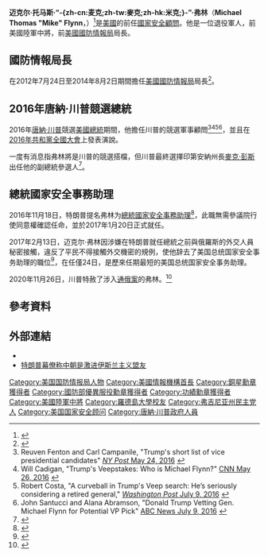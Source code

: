 {{noteTA
|G1=PresidentsUS
|G2=PP
|1=zh-hans:弗林;zh-hant:弗林;zh-tw:佛林;
}}
{{Infobox Officeholder
| name = 麥可·T·佛林
| image   = Michael_T_Flynn.jpg
| office = [[File:US-WhiteHouse-Logo.svg|25px]] [[國家安全顧問|國家安全顧問]]
| president   =    [[唐納·川普|唐納·川普]]
| term_start = 2017年1月20日
| term_end =  2017年2月13日
| predecessor   = [[蘇珊·賴斯|蘇珊·賴斯]]
| successor     = [[基思·凱洛格|基思·凱洛格]](代理)
| office2        = [[File:Seal_of_the_U.S._Defense_Intelligence_Agency.svg|25px]] [[美國國防情報局|國防情報局]]局長
| president2   =    [[贝拉克·奥巴马|贝拉克·奥巴马]]
| term_start2    = 2012年7月24日
| term_end2      = 2014年8月7日
| predecessor2   = 勞勃·伯吉斯
| successor2     = 大衛·謝德(代理)
| sex =男
| birth_date = {{birth date and age|1958|12|24}}
| birth_place = {{USA}}[[羅德島州|羅德島州]][[米德堡_(馬里蘭州)|米德堡]]
| death_date =
| death_place =
| party = {{DP}}
| alma_mater     = [[金門大學_(美國)|金門大學]] {{small|([[工商管理碩士|MBA]])}}
| spouse = 
|allegiance      = {{USA}}
|branch          =  [[File:Flag_of_the_United_States_Army_(unofficial_proportions).svg|25px]][[美国陆军|美国陆军]]
|rank            = [[File:US-O9_insignia.svg|35px]] [[中將|中將]]
|unit         = [[美國國防情報局|美國國防情報局]]
|serviceyears    = 1981年－2014年
}}
'''迈克尔·托马斯·“-{zh-cn:麦克;zh-tw:麥克;zh-hk:米克;}-”·弗林'''（'''Michael Thomas "Mike" Flynn'''，{{bd|1958年|12月24日}}）<ref name="ABCNews">{{cite web|last1=Abramson|first1=Alana|title=Michael Flynn: Everything You Need to Know|url=http://abcnews.go.com/Politics/michael-flynn/story?id=40443952|date=July 18, 2016|website=[[ABC_News|ABC News]]|accessdate=27 September 2016|archive-date=2021-05-14|archive-url=https://web.archive.org/web/20210514174710/https://abcnews.go.com/Politics/michael-flynn/story?id=40443952|dead-url=no}}</ref>是[[美國|美國]]的前任[[國家安全顧問|國家安全顧問]]。他是一位退役軍人，前美國陸軍中將，前[[美國國防情報局|美國國防情報局]]局長。

== 國防情報局長 ==
在2012年7月24日至2014年8月2日期間擔任[[美國國防情報局|美國國防情報局]]局長<ref name="retirement">{{cite web |url=http://www.defense.gov/news/newsarticle.aspx?id=122868 |title=Rogers Lauds Retiring Defense Intelligence Agency Chief |date=August 7, 2014 |first=Claudette |last=Roulo |publisher=DoD News, Defense Media Activity |access-date=2016-11-14 |archive-date=2015-04-14 |archive-url=https://web.archive.org/web/20150414190602/http://www.defense.gov/news/newsarticle.aspx?id=122868 |dead-url=no }}</ref>。

== 2016年唐納·川普競選總統 ==
2016年[[唐納·川普|唐納·川普]]競選[[美國總統|美國總統]]期間，他擔任川普的競選軍事顧問<ref>Reuven Fenton and Carl Campanile, "Trump's short list of vice presidential candidates" [http://nypost.com/2016/05/24/trumps-short-list-of-vice-presidential-candidates/ ''NY Post'' May 24, 2016] {{Wayback|url=http://nypost.com/2016/05/24/trumps-short-list-of-vice-presidential-candidates/ |date=20201108091119 }}</ref><ref>Will Cadigan, "Trump's Veepstakes: Who is Michael Flynn?" [http://www.cnn.com/2016/05/26/politics/michael-flynn-donald-trump-vp-search/ CNN May 26, 2016] {{Wayback|url=http://www.cnn.com/2016/05/26/politics/michael-flynn-donald-trump-vp-search/ |date=20210512185947 }}</ref><ref>Robert Costa, "A curveball in Trump's Veep search: He’s seriously considering a retired general," [https://www.washingtonpost.com/news/post-politics/wp/2016/07/09/a-curveball-in-trumps-veep-search-hes-seriously-considering-a-retired-general/?hpid=hp_hp-more-top-stories_trump1201%3Ahomepage%2Fstory ''Washington Post'' July 9, 2016] {{Wayback|url=https://www.washingtonpost.com/news/post-politics/wp/2016/07/09/a-curveball-in-trumps-veep-search-hes-seriously-considering-a-retired-general/?hpid=hp_hp-more-top-stories_trump1201%3Ahomepage%2Fstory |date=20201021051757 }}</ref><ref>John Santucci and Alana Abramson, "Donald Trump Vetting Gen. Michael Flynn for Potential VP Pick" [http://abcnews.go.com/Politics/donald-trump-vetting-gen-michael-flynn-potential-vp/story?id=40462921 ABC News July 9, 2016] {{Wayback|url=http://abcnews.go.com/Politics/donald-trump-vetting-gen-michael-flynn-potential-vp/story?id=40462921 |date=20160710035158 }}</ref>，並且在[[2016年共和黨全國大會|2016年共和黨全國大會]]上發表演說。

一度有消息指弗林將是川普的競選搭檔，但川普最終選擇印第安納州長[[麥克·彭斯|麥克·彭斯]]出任他的副總統參選人<ref>{{Cite web |url=http://www.nytimes.com/interactive/2016/07/16/us/politics/donald-trump-mike-pence-vp.html?emc=edit_ta_20160716&nlid=63867467&ref=headline |title=NY Times Interactive Coverage |access-date=2016-11-14 |archive-date=2019-06-08 |archive-url=https://web.archive.org/web/20190608221706/https://www.nytimes.com/interactive/2016/07/16/us/politics/donald-trump-mike-pence-vp.html?emc=edit_ta_20160716&nlid=63867467&ref=headline |dead-url=no }}</ref>。

== 總統國家安全事務助理 ==
2016年11月18日，特朗普提名弗林为[[總統國家安全事務助理|總統國家安全事務助理]]<ref>{{Cite web |url=http://www.nytimes.com/2016/11/18/us/politics/donald-trump-administration.html?nytmobile=0 |title=Donald Trump’s Son-in-Law, Jared Kushner, Tests Legal Path to White House Job |access-date=2016-12-02 |archive-date=2019-06-28 |archive-url=https://web.archive.org/web/20190628234332/https://www.nytimes.com/2016/11/18/us/politics/donald-trump-administration.html?nytmobile=0 |dead-url=no }}</ref>，此職無需參議院行使同意權確認任命，並於2017年1月20日正式就任。

2017年2月13日，迈克尔·弗林因涉嫌在特朗普就任總統之前與俄羅斯的外交人員秘密接觸，違反了平民不得接觸外交機密的規例，使他辞去了美国总统国家安全事务助理的職位<ref>{{cite news|title=美国家安全顾问因丑闻辞职 或重创特朗普政府？|url=http://www.chinanews.com/gj/2017/02-15/8149898.shtml|accessdate=2017-12-07|agency=中国新闻网|archive-date=2019-06-08|archive-url=https://web.archive.org/web/20190608075631/http://www.chinanews.com/gj/2017/02-15/8149898.shtml|dead-url=no}}</ref>，在任僅24日，是歷來任期最短的美国总统国家安全事务助理。

2020年11月26日，川普特赦了涉入[[俄羅斯干預2016年美國總統選舉|通俄案]]的弗林。<ref>{{cite news|title=川普特赦前白宮國家安全顧問佛林|url=https://www.cna.com.tw/news/aopl/202011260011.aspx|accessdate=2020-06-26|agency=中央社|archive-date=2021-01-25|archive-url=https://web.archive.org/web/20210125190129/https://www.cna.com.tw/news/aopl/202011260011.aspx|dead-url=no}}</ref>

==參考資料==
{{reflist}}

==外部連結==
{{Commons category|Michael T. Flynn}}
*{{C-SPAN|Michael T Flynn}}
*[http://cn.nytimes.com/world/20161201/michael-flynn-trump-adviser-china-north-korea/ 特朗普幕僚称中朝是激进伊斯兰主义盟友] {{Wayback|url=http://cn.nytimes.com/world/20161201/michael-flynn-trump-adviser-china-north-korea/ |date=20190506045842 }}

{{s-start}}
{{s-gov}}
{{succession box|勞勃·伯吉斯|大衛·謝德<br>代理|[[File:Seal_of_the_U.S._Defense_Intelligence_Agency.svg|25px]] [[美國國防情報局|美國國防情報局]]局長|2012年7月－2014年8月}}
{{succession box|[[蘇珊·賴斯|蘇珊·賴斯]]|[[基思·凱洛格|基思·凱洛格]]<br>代理|[[File:US-WhiteHouse-Logo.svg|25px]] [[美國國家安全顧問|美國國家安全顧問]]|2017年1月－2017年2月}}
{{s-end}}

{{NSAA}}
{{Authority control}}

{{DEFAULTSORT:Flynn, Michael}}

[[Category:美国国防情报局人物|Category:美国国防情报局人物]]
[[Category:美國情報機構首長|Category:美國情報機構首長]]
[[Category:銅星勳章獲得者|Category:銅星勳章獲得者]]
[[Category:國防部優異服役勳章獲得者|Category:國防部優異服役勳章獲得者]]
[[Category:功績勳章獲得者|Category:功績勳章獲得者]]
[[Category:美國陸軍中將|Category:美國陸軍中將]]
[[Category:羅德島大學校友|Category:羅德島大學校友]]
[[Category:弗吉尼亚州民主党人|Category:弗吉尼亚州民主党人]]
[[Category:美国国家安全顾问|Category:美国国家安全顾问]]
[[Category:唐納·川普政府人員|Category:唐納·川普政府人員]]